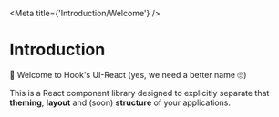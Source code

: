 
<Meta
  title={'Introduction/Welcome'}
/>

# Introduction

👋 Welcome to Hook's UI-React (yes, we need a better name 🙄)

This is a React component library designed to explicitly separate that **theming**, **layout** and (soon) **structure** of your applications.
